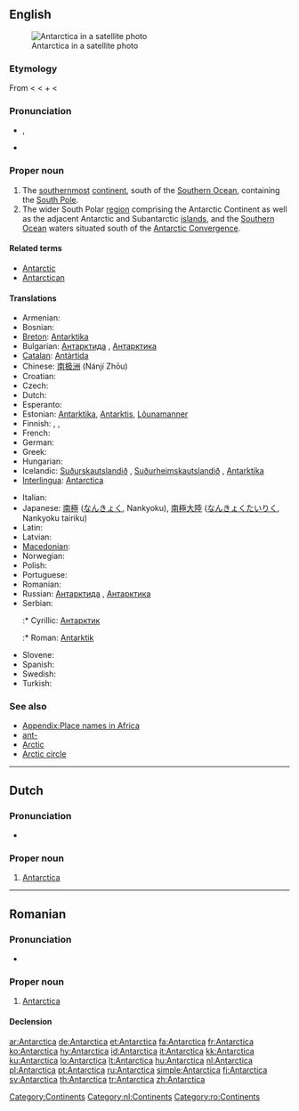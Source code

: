 ==English==
{{wikipedia}}
[[Image:Antarctica_satellite_globe.jpg|thumb|Antarctica in a satellite photo]]

===Etymology===
From {{etyl|NL.}} {{term|Antarctica|lang=la}} < {{etyl|grc}} {{term|ἀνταρκτικός|sc=Polytonic|tr=antarktikos|lang=grc}} < {{term|ἀντ-|sc=Polytonic|tr=ant-||[[ant-]], [[against]], [[opposed]]|lang=grc}} + {{term|ἀρκτικός|sc=Polytonic|tr=arktikos||[[Arctic]]|lang=grc}} < {{etyl|grc}} {{term|ἄρκτος|sc=Polytonic|tr=arktos||[[bear]]|lang=grc}}

===Pronunciation===
* {{a|UK}} {{IPA|/ˌænˈtɑːk.tɪk.ə/}}, {{SAMPA|/%{n"tA:k.tIk.@/}}
* {{a|US}} {{IPA|/ænˈtɑɹktɪkə/}}
*: {{audio|en-us-Antarctica.ogg|Audio (US)}}

===Proper noun===
{{en-proper noun}}

# The [[southernmost]] [[continent]], south of the [[Southern Ocean]], containing the [[South Pole]].
# The wider South Polar [[region]] comprising the Antarctic Continent as well as the adjacent Antarctic and Subantarctic [[island]]s, and the [[Southern Ocean]] waters situated south of the [[Antarctic Convergence]].

====Related terms====
* [[Antarctic]]
* [[Antarctican]]

====Translations====
{{trans-top|southernmost continent}}
* Armenian: {{t-|hy|Անտարկտիկա|tr=Antarktika}}
* Bosnian: {{t-|bs|Antarktik|m}}
* [[Breton]]: [[Antarktika#Breton|Antarktika]]
* Bulgarian: [[Антарктида]] {{i|the continent}}, [[Антарктика]] {{i|the region}}
* [[Catalan]]: [[Antàrtida]] {{f}}
* Chinese: [[南极洲]] (Nánjí Zhōu)
* Croatian: {{t+|hr|Antarktika|f}}
* Czech: {{t-|cs|Antarktida|f}}
* Dutch: {{t+|nl|Antarctica|n}}
* Esperanto: {{t|eo|Antarkto}}
* Estonian: [[Antarktika]], [[Antarktis]], [[Lõunamanner]]
* Finnish: {{t-|fi|Etelämanner}}, {{t-|fi|Antarktis}}, {{t-|fi|Etelänapamanner}}
* French: {{t+|fr|Antarctique|m}}
* German: {{t+|de|Antarktis|f}}
* Greek: {{t+|el|Ανταρκτική|f|tr=Antarktikí}}
* Hungarian: {{t+|hu|Antarktisz}}
* Icelandic: [[Suðurskautslandið]] {{n}}, [[Suðurheimskautslandið]] {{n}}, [[Antarktíka]] {{f}}
* [[Interlingua]]: [[Antarctica#Interlingua|Antarctica]]
{{trans-mid}}
* Italian: {{t+|it|Antartide}}
* Japanese: [[南極]] ([[なんきょく]], Nankyoku), [[南極大陸]] ([[なんきょくたいりく]], Nankyoku tairiku)
* Latin: {{t-|la|Antarctica}}
* Latvian: {{t-|lv|Antarktika|f|xs=Latvian}}
* [[Macedonian]]: {{t-|mk|Антарктик|m|tr=Antárktik}}
* Norwegian: {{t-|no|Antarktis}}
* Polish: {{t+|pl|Antarktyda}}
* Portuguese: {{t+|pt|Antártica}}
* Romanian: {{t-|ro|Antarctica}}
* Russian: [[Антарктида]] {{i|the continent}} {{f}}, [[Антарктика]] {{i|the region}} {{f}}
* Serbian:
*:* Cyrillic: [[Антарктик]] {{f}}
*:* Roman: [[Antarktik]] {{f}}
* Slovene: {{t+|sl|Antarktika}}
* Spanish: {{t+|es|Antártida}}
* Swedish: {{t+|sv|Antarktis}}
* Turkish: {{t+|tr|Antarktika}}
{{trans-bottom}}

{{trans-top|south polar region}}
{{trans-mid}}
{{trans-bottom}}

===See also===
* [[Appendix:Place names in Africa]]
* [[ant-]]
* [[Arctic]]
* [[Arctic circle]]

[[Category:Continents]]

----

==Dutch==
{{wikipedia|lang=nl}}

===Pronunciation===
* {{IPA|lang=nl|/ɑn.ˈtɑrk.ti.kaː/}}

===Proper noun===
{{infl|nl|proper noun|g=n}}

# [[#English|Antarctica]]

[[Category:nl:Continents]]

----

==Romanian==
{{wikipedia|lang=ro}}

===Pronunciation===
* {{IPA|[an'tark.tika]|lang=ro}}

===Proper noun===
{{infl|ro|proper noun|g=f}}

# [[#English|Antarctica]]

====Declension====
{{ro-country|gend=f|Antarcticii}}

[[Category:ro:Continents]]

[[ar:Antarctica]]
[[de:Antarctica]]
[[et:Antarctica]]
[[fa:Antarctica]]
[[fr:Antarctica]]
[[ko:Antarctica]]
[[hy:Antarctica]]
[[id:Antarctica]]
[[it:Antarctica]]
[[kk:Antarctica]]
[[ku:Antarctica]]
[[lo:Antarctica]]
[[lt:Antarctica]]
[[hu:Antarctica]]
[[nl:Antarctica]]
[[pl:Antarctica]]
[[pt:Antarctica]]
[[ru:Antarctica]]
[[simple:Antarctica]]
[[fi:Antarctica]]
[[sv:Antarctica]]
[[th:Antarctica]]
[[tr:Antarctica]]
[[zh:Antarctica]]